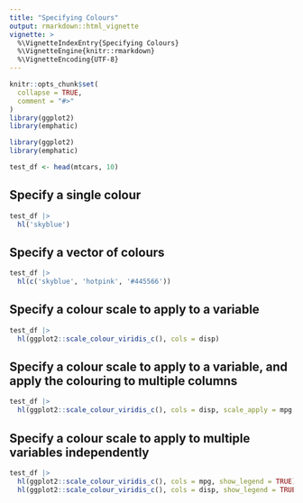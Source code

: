 ```yaml
---
title: "Specifying Colours"
output: rmarkdown::html_vignette
vignette: >
  %\VignetteIndexEntry{Specifying Colours}
  %\VignetteEngine{knitr::rmarkdown}
  %\VignetteEncoding{UTF-8}
---
```


```r
knitr::opts_chunk$set(
  collapse = TRUE,
  comment = "#>"
)
library(ggplot2)
library(emphatic)
```

```r
library(ggplot2)
library(emphatic)
```

```r
test_df <- head(mtcars, 10)
```



Specify a single colour
------------------------------------------------------------------------------

```r
test_df |>
  hl('skyblue')
```

Specify a vector of colours
------------------------------------------------------------------------------

```r
test_df |>
  hl(c('skyblue', 'hotpink', '#445566'))
```

Specify a colour scale to apply to a variable
------------------------------------------------------------------------------

```r
test_df |>
  hl(ggplot2::scale_colour_viridis_c(), cols = disp)
```


Specify a colour scale to apply to a variable, and apply the colouring to multiple columns
------------------------------------------------------------------------------

```r
test_df |>
  hl(ggplot2::scale_colour_viridis_c(), cols = disp, scale_apply = mpg:drat)
```


Specify a colour scale to apply to multiple variables independently
------------------------------------------------------------------------------

```r
test_df |>
  hl(ggplot2::scale_colour_viridis_c(), cols = mpg, show_legend = TRUE) |>
  hl(ggplot2::scale_colour_viridis_c(), cols = disp, show_legend = TRUE)
```




















